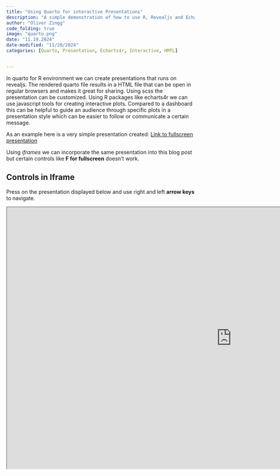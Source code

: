 ```yaml
---
title: "Using Quarto for interactive Presentations"
description: "A simple demonstration of how to use R, Revealjs and Echarts4r to create interactive Presentations. HTML file can be easily sent to other and opened with different browsers. See Github for Code "
author: "Oliver Zingg"
code_folding: true
image: "quarto.png"
date: "11.19.2024"
date-modified: "11/20/2024"
categories: [Quarto, Presentation, Echarts4r, Interactive, HMTL]


---
```


In quarto for R environment we can create presentations that runs on revealjs. 
The rendered quarto file results in a HTML file that can be open in regular browsers and makes it great for sharing. 
Using scss the presentation can be customized. 
Using R packages like echarts4r we can use javascript tools for creating interactive plots.
Compared to a dashboard this can be helpful to guide an audience through specific plots in a presentation style which can be easier to follow or communicate a certain message. 


As an example here is a very simple presentation created:
[Link to fullscreen presentation](https://oli9402.github.io/Revealjs/)


Using *iframes* we can incorporate the same presentation into this blog post but certain controls like **F for fullscreen** doesn't work. 

::: {.callout-tip}
## Controls in Iframe
Press on the presentation displayed below and use right and left **arrow keys** to navigate.
:::

```{=html}
<iframe width="1200" height="700" src="https://oli9402.github.io/Interactive-Slides-/" title="Quarto Presentation" data-external="1"></iframe>
```

